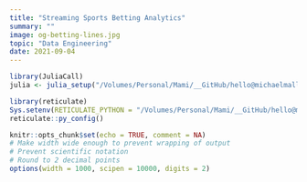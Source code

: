 ```yaml
---
title: "Streaming Sports Betting Analytics"
summary: ""
image: og-betting-lines.jpg
topic: "Data Engineering"
date: 2021-09-04
---
```


```r
library(JuliaCall)
julia <- julia_setup("/Volumes/Personal/Mami/__GitHub/hello@michaelmallari.com/michaelmallari.github.io/juliaenv/v1.5.0/bin/")

library(reticulate)
Sys.setenv(RETICULATE_PYTHON = "/Volumes/Personal/Mami/__GitHub/hello@michaelmallari.com/michaelmallari.github.io/pythonenv/bin/python")
reticulate::py_config()

knitr::opts_chunk$set(echo = TRUE, comment = NA)
# Make width wide enough to prevent wrapping of output
# Prevent scientific notation
# Round to 2 decimal points
options(width = 1000, scipen = 10000, digits = 2)
```


